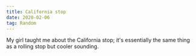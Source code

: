 ```yaml
---
title: California stop
date: 2020-02-06
tag: Random
---
```


My girl taught me about the California stop; it's essentially the same thing as a rolling stop but cooler sounding.
